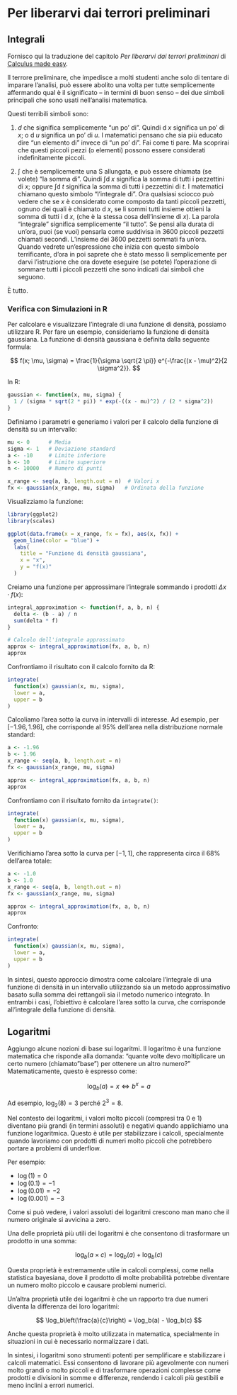 # Per liberarvi dai terrori preliminari {#sec-apx-calculus}

## Integrali

Fornisco qui la traduzione del capitolo *Per liberarvi dai terrori preliminari* di [Calculus made easy](https://calculusmadeeasy.org/1.html).

::: {.callout-important}
Il terrore preliminare, che impedisce a molti studenti anche solo di tentare di imparare l'analisi, può essere abolito una volta per tutte semplicemente affermando qual è il significato -- in termini di buon senso -- dei due simboli principali che sono usati nell'analisi matematica.

Questi terribili simboli sono:

1.  $d$ che significa semplicemente "un po' di". Quindi $\operatorname{d}\!x$ significa un po' di $x$; o $\operatorname{d}\!u$ significa un po' di $u$. I matematici pensano che sia più educato dire "un elemento di" invece di "un po' di". Fai come ti pare. Ma scoprirai che questi piccoli pezzi (o elementi) possono essere considerati indefinitamente piccoli.

2.  $\int$ che è semplicemente una S allungata, e può essere chiamata (se volete) "la somma di". Quindi $\int \operatorname{d}\!x$ significa la somma di tutti i pezzettini di $x$; oppure $\int \operatorname{d}\!t$ significa la somma di tutti i pezzettini di $t$. I matematici chiamano questo simbolo "l'integrale di". Ora qualsiasi sciocco può vedere che se $x$ è considerato come composto da tanti piccoli pezzetti, ognuno dei quali è chiamato $\operatorname{d}\!x$, se li sommi tutti insieme ottieni la somma di tutti i $\operatorname{d}\!x$, (che è la stessa cosa dell'insieme di $x$). La parola "integrale" significa semplicemente "il tutto". Se pensi alla durata di un'ora, puoi (se vuoi) pensarla come suddivisa in 3600 piccoli pezzetti chiamati secondi. L'insieme dei 3600 pezzetti sommati fa un'ora. Quando vedrete un'espressione che inizia con questo simbolo terrificante, d'ora in poi saprete che è stato messo lì semplicemente per darvi l'istruzione che ora dovete eseguire (se potete) l'operazione di sommare tutti i piccoli pezzetti che sono indicati dai simboli che seguono.

È tutto.
:::

### Verifica con Simulazioni in R

Per calcolare e visualizzare l'integrale di una funzione di densità, possiamo utilizzare R. Per fare un esempio, consideriamo la funzione di densità gaussiana. La funzione di densità gaussiana è definita dalla seguente formula:

$$
f(x; \mu, \sigma) = \frac{1}{\sigma \sqrt{2 \pi}} e^{-\frac{(x - \mu)^2}{2 \sigma^2}}.
$$

In R:

```r
gaussian <- function(x, mu, sigma) {
  1 / (sigma * sqrt(2 * pi)) * exp(-((x - mu)^2) / (2 * sigma^2))
}
```

Definiamo i parametri e generiamo i valori per il calcolo della funzione di densità su un intervallo:

```r
mu <- 0      # Media
sigma <- 1   # Deviazione standard
a <- -10     # Limite inferiore
b <- 10      # Limite superiore
n <- 10000   # Numero di punti

x_range <- seq(a, b, length.out = n)  # Valori x
fx <- gaussian(x_range, mu, sigma)   # Ordinata della funzione
```

Visualizziamo la funzione:

```r
library(ggplot2)
library(scales)

ggplot(data.frame(x = x_range, fx = fx), aes(x, fx)) +
  geom_line(color = "blue") +
  labs(
    title = "Funzione di densità gaussiana", 
    x = "x", 
    y = "f(x)"
  )
```

Creiamo una funzione per approssimare l'integrale sommando i prodotti $\Delta x \cdot f(x)$:

```r
integral_approximation <- function(f, a, b, n) {
  delta <- (b - a) / n
  sum(delta * f)
}

# Calcolo dell'integrale approssimato
approx <- integral_approximation(fx, a, b, n)
approx
```

Confrontiamo il risultato con il calcolo fornito da R:

```r
integrate(
  function(x) gaussian(x, mu, sigma),
  lower = a,
  upper = b
)
```

Calcoliamo l'area sotto la curva in intervalli di interesse. Ad esempio, per $[-1.96, 1.96]$, che corrisponde al 95% dell'area nella distribuzione normale standard:

```r
a <- -1.96
b <- 1.96
x_range <- seq(a, b, length.out = n)
fx <- gaussian(x_range, mu, sigma)

approx <- integral_approximation(fx, a, b, n)
approx
```

Confrontiamo con il risultato fornito da `integrate()`:

```r
integrate(
  function(x) gaussian(x, mu, sigma),
  lower = a,
  upper = b
)
```

Verifichiamo l'area sotto la curva per $[-1, 1]$, che rappresenta circa il 68% dell'area totale:

```r
a <- -1.0
b <- 1.0
x_range <- seq(a, b, length.out = n)
fx <- gaussian(x_range, mu, sigma)

approx <- integral_approximation(fx, a, b, n)
approx
```

Confronto:

```r
integrate(
  function(x) gaussian(x, mu, sigma),
  lower = a,
  upper = b
)
```

In sintesi, questo approccio dimostra come calcolare l'integrale di una funzione di densità in un intervallo utilizzando sia un metodo approssimativo basato sulla somma dei rettangoli sia il metodo numerico integrato. In entrambi i casi, l'obiettivo è calcolare l'area sotto la curva, che corrisponde all'integrale della funzione di densità.


## Logaritmi

Aggiungo alcune nozioni di base sui logaritmi. Il logaritmo è una funzione matematica che risponde alla domanda: "quante volte devo moltiplicare un certo numero (chiamato "base") per ottenere un altro numero?" Matematicamente, questo è espresso come:

$$
\log_b(a) = x \iff b^x = a
$$

Ad esempio, $\log_2(8) = 3$ perché $2^3 = 8$.

Nel contesto dei logaritmi, i valori molto piccoli (compresi tra 0 e 1) diventano più grandi (in termini assoluti) e negativi quando applichiamo una funzione logaritmica. Questo è utile per stabilizzare i calcoli, specialmente quando lavoriamo con prodotti di numeri molto piccoli che potrebbero portare a problemi di underflow.

Per esempio:

- $\log(1) = 0$
- $\log(0.1) = -1$
- $\log(0.01) = -2$
- $\log(0.001) = -3$

Come si può vedere, i valori assoluti dei logaritmi crescono man mano che il numero originale si avvicina a zero.

Una delle proprietà più utili dei logaritmi è che consentono di trasformare un prodotto in una somma:

$$
\log_b(a \times c) = \log_b(a) + \log_b(c)
$$

Questa proprietà è estremamente utile in calcoli complessi, come nella statistica bayesiana, dove il prodotto di molte probabilità potrebbe diventare un numero molto piccolo e causare problemi numerici.

Un'altra proprietà utile dei logaritmi è che un rapporto tra due numeri diventa la differenza dei loro logaritmi:

$$
\log_b\left(\frac{a}{c}\right) = \log_b(a) - \log_b(c)
$$

Anche questa proprietà è molto utilizzata in matematica, specialmente in situazioni in cui è necessario normalizzare i dati.

In sintesi, i logaritmi sono strumenti potenti per semplificare e stabilizzare i calcoli matematici. Essi consentono di lavorare più agevolmente con numeri molto grandi o molto piccoli e di trasformare operazioni complesse come prodotti e divisioni in somme e differenze, rendendo i calcoli più gestibili e meno inclini a errori numerici.


